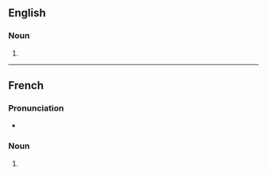 ==English==

===Noun===
{{head|en|noun form}}

# {{plural of|en|multiplication}}

----

==French==

===Pronunciation===
* {{audio|fr|LL-Q150 (fra)-WikiLucas00-multiplications.wav|Audio}}

===Noun===
{{head|fr|noun form|g=f}}

# {{plural of|fr|multiplication}}